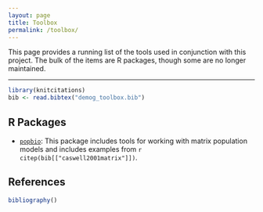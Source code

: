 ```yaml
---
layout: page
title: Toolbox
permalink: /toolbox/
---
```


This page provides a running list of the tools used in conjunction with this project. The bulk of the items are R packages, though some are no longer maintained.

------

```r
library(knitcitations)
bib <- read.bibtex("demog_toolbox.bib")
```

## R Packages

- [`popbio`](http://cran.r-project.org/web/packages/popbio/index.html):  This package includes tools for working with matrix population models and includes examples from `r citep(bib[["caswell2001matrix"]])`.
    


## References
```r
bibliography()
```
